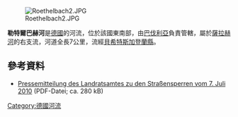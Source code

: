 {{Coord|47.69946|N|12.8503|E|display=title}}
[[Image:Roethelbach2.JPG|right]]

'''勒特爾巴赫河'''是[[德國|德國]]的河流，位於該國東南部，由[[巴伐利亞|巴伐利亞]]負責管轄，屬於[[薩拉赫河|薩拉赫河]]的右支流，河道全長7公里，流經[[貝希特斯加登蘭縣|貝希特斯加登蘭縣]]。

==參考資料==
* [http://www.lra-bgl.de/formulare/pressemitteilung072010.pdf Pressemitteilung des Landratsamtes zu den Straßensperren vom 7. Juli 2010] (PDF-Datei; ca. 280 kB)

{{Germany-geo-stub}}
[[Category:德國河流|Category:德國河流]]